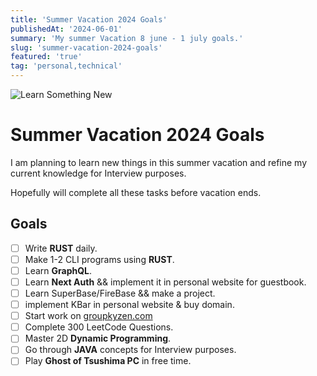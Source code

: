 ```yaml
---
title: 'Summer Vacation 2024 Goals'
publishedAt: '2024-06-01'
summary: 'My summer Vacation 8 june - 1 july goals.'
slug: 'summer-vacation-2024-goals'
featured: 'true'
tag: 'personal,technical'
---
```


![Learn Something New](/assets/personal/summer-vacation-2024-goal/asset0.png)

# Summer Vacation 2024 Goals

I am planning to learn new things in this summer vacation and refine my current knowledge for Interview purposes.

Hopefully will complete all these tasks before vacation ends.

## Goals

- [ ] Write **RUST** daily.
- [ ] Make 1-2 CLI programs using **RUST**.
- [ ] Learn **GraphQL**.
- [ ] Learn **Next Auth** && implement it in personal website for guestbook.
- [ ] Learn SuperBase/FireBase && make a project.
- [ ] implement KBar in personal website & buy domain.
- [ ] Start work on [groupkyzen.com](https://groupkyzen.com)
- [ ] Complete 300 LeetCode Questions.
- [ ] Master 2D **Dynamic Programming**.
- [ ] Go through **JAVA** concepts for Interview purposes.
- [ ] Play **Ghost of Tsushima PC** in free time.
